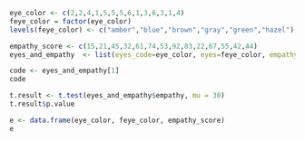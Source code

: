 ```r
eye_color <- c(2,2,4,1,5,5,5,6,1,3,6,3,1,4)
feye_color = factor(eye_color)
levels(feye_color) <- c("amber","blue","brown","gray","green","hazel")
```

```r
empathy_score <- c(15,21,45,32,61,74,53,92,83,22,67,55,42,44)
eyes_and_empathy  <- list(eyes_code=eye_color, eyes=feye_color, empathy=empathy_score)

code <- eyes_and_empathy[1]
code

```

```r
t.result <- t.test(eyes_and_empathy$empathy, mu = 30)
t.result$p.value

```

```r
e <- data.frame(eye_color, feye_color, empathy_score)
e
```

```y

```

```r

```
